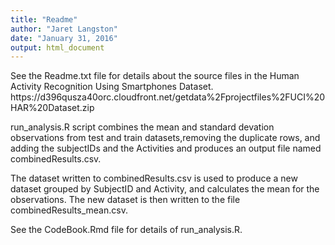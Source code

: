 ```yaml
---
title: "Readme"
author: "Jaret Langston"
date: "January 31, 2016"
output: html_document
---
```


See the Readme.txt file for details about the source files in the 
Human Activity Recognition Using Smartphones Dataset. 
https://d396qusza40orc.cloudfront.net/getdata%2Fprojectfiles%2FUCI%20HAR%20Dataset.zip

run_analysis.R script combines the mean and standard devation observations 
from test and train datasets,removing the duplicate rows, and adding the subjectIDs 
and the Activities and produces an output file named combinedResults.csv.  

The dataset written to combinedResults.csv is used to produce a new dataset
grouped by SubjectID and Activity, and calculates the mean for the observations.
The new dataset is then written to the file combinedResults_mean.csv.

See the CodeBook.Rmd file for details of run_analysis.R.
